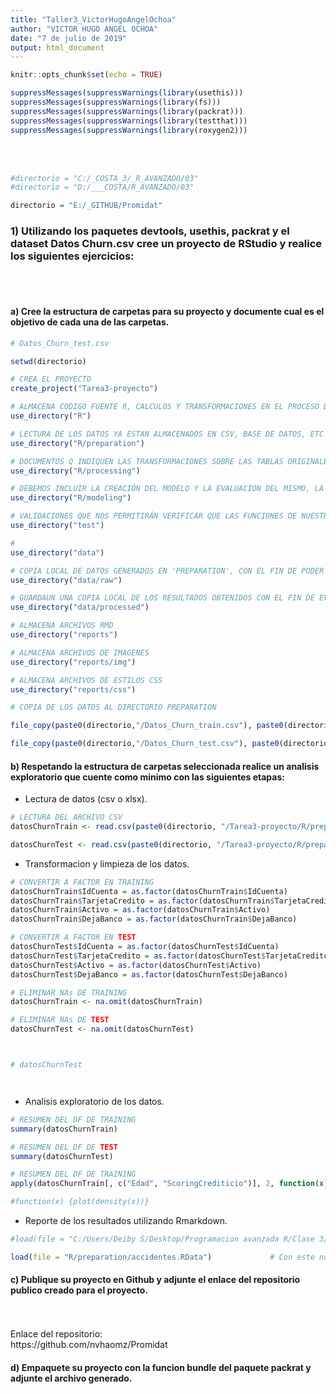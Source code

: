 ```yaml
---
title: "Taller3_VictorHugoAngelOchoa"
author: "VICTOR HUGO ANGEL OCHOA"
date: "7 de julio de 2019"
output: html_document
---
```


```r
knitr::opts_chunk$set(echo = TRUE)

suppressMessages(suppressWarnings(library(usethis)))
suppressMessages(suppressWarnings(library(fs)))
suppressMessages(suppressWarnings(library(packrat)))
suppressMessages(suppressWarnings(library(testthat)))
suppressMessages(suppressWarnings(library(roxygen2)))

```

<br><br>

```r

#directorio = "C:/_COSTA_3/_R_AVANZADO/03"
#directorio = "D:/___COSTA/R_AVANZADO/03"

directorio = "E:/_GITHUB/Promidat"

```


### 1) Utilizando los paquetes devtools, usethis, packrat y el dataset Datos Churn.csv cree un proyecto de RStudio y realice los siguientes ejercicios:

<br><br>

#### a) Cree la estructura de carpetas para su proyecto y documente cual es el objetivo de cada una de las carpetas.

```r

# Datos_Churn_test.csv

setwd(directorio)

# CREA EL PROYECTO
create_project("Tarea3-proyecto")

# ALMACENA CODIGO FUENTE R, CALCULOS Y TRANSFORMACIONES EN EL PROCESO DE ANALISIS
use_directory("R")

# LECTURA DE LOS DATOS YA ESTAN ALMACENADOS EN CSV, BASE DE DATOS, ETC
use_directory("R/preparation")

# DOCUMENTOS Q INDIQUEN LAS TRANSFORMACIONES SOBRE LAS TABLAS ORIGINALES (CAMBIO DE FORMATO, NUEVAS VARIABLES, ETC)
use_directory("R/processing")

# DEBEMOS INCLUIR LA CREACIÓN DEL MODELO Y LA EVALUACION DEL MISMO, LA LÓGICA QUE NOS PERMITE TRABAJAR CON MÚLTIPLES MODELOS EN CASO DE SER NECESARIO
use_directory("R/modeling")

# VALIDACIONES QUE NOS PERMITIRÁN VERIFICAR QUE LAS FUNCIONES DE NUESTRO CODIGO RETORNEN LO ESPERADO Y ASI PODER DETECTAR QUE FUNCIONES SE VIERON AFECTADAS CON UN CAMBIO DE NUESTRO CODIGO
use_directory("test")

# 
use_directory("data")

# COPIA LOCAL DE DATOS GENERADOS EN 'PREPARATION', CON EL FIN DE PODER TRABAJAR SIN CONEXION A RED O EN RED QUE TENGA RESTRINGIDO EL ACCESO AL ORIGEN DE LOS DATOS. NOS PERMITE VERIFICAR LOS RESULTADOS EN ETAPAS DE ANALISIS Y ENTRENAMIENTO
use_directory("data/raw")

# GUARDAUN UNA COPIA LOCAL DE LOS RESULTADOS OBTENIDOS CON EL FIN DE EVITAR REPETIR TODO EL PROCESO A LA HORA DE CONSTRUIR NUESTROS REPORTES.
use_directory("data/processed")

# ALMACENA ARCHIVOS RMD
use_directory("reports")

# ALMACENA ARCHIVOS DE IMAGENES
use_directory("reports/img")

# ALMACENA ARCHIVOS DE ESTILOS CSS
use_directory("reports/css")

```

```r

# COPIA DE LOS DATOS AL DIRECTORIO PREPARATION

file_copy(paste0(directorio,"/Datos_Churn_train.csv"), paste0(directorio, "/Tarea3-proyecto/R/preparation/Datos_Churn_train.csv"))

file_copy(paste0(directorio,"/Datos_Churn_test.csv"), paste0(directorio, "/Tarea3-proyecto/R/preparation/Datos_Churn_test.csv"))

```

#### b) Respetando la estructura de carpetas seleccionada realice un analisis exploratorio que cuente como minimo con las siguientes etapas:

- Lectura de datos (csv o xlsx).

```r

# LECTURA DEL ARCHIVO CSV
datosChurnTrain <- read.csv(paste0(directorio, "/Tarea3-proyecto/R/preparation/Datos_Churn_train.csv"), sep=",", dec=".", header=T)

datosChurnTest <- read.csv(paste0(directorio, "/Tarea3-proyecto/R/preparation/Datos_Churn_test.csv"), sep=",", dec=".", header=T)

```


- Transformacion y limpieza de los datos.

```r

# CONVERTIR A FACTOR EN TRAINING
datosChurnTrain$IdCuenta = as.factor(datosChurnTrain$IdCuenta)
datosChurnTrain$TarjetaCredito = as.factor(datosChurnTrain$TarjetaCredito)
datosChurnTrain$Activo = as.factor(datosChurnTrain$Activo)
datosChurnTrain$DejaBanco = as.factor(datosChurnTrain$DejaBanco)

# CONVERTIR A FACTOR EN TEST
datosChurnTest$IdCuenta = as.factor(datosChurnTest$IdCuenta)
datosChurnTest$TarjetaCredito = as.factor(datosChurnTest$TarjetaCredito)
datosChurnTest$Activo = as.factor(datosChurnTest$Activo)
datosChurnTest$DejaBanco = as.factor(datosChurnTest$DejaBanco)

# ELIMINAR NAs DE TRAINING
datosChurnTrain <- na.omit(datosChurnTrain)

# ELIMINAR NAs DE TEST
datosChurnTest <- na.omit(datosChurnTest)



# datosChurnTest

```


```r



```


```r




```

- Analisis exploratorio de los datos.

```r

# RESUMEN DEL DF DE TRAINING
summary(datosChurnTrain)

# RESUMEN DEL DF DE TEST
summary(datosChurnTest)

```

```r

# RESUMEN DEL DF DE TRAINING
apply(datosChurnTrain[, c("Edad", "ScoringCrediticio")], 2, function(x) {plot(density(x))})

#function(x) {plot(density(x))}

```



- Reporte de los resultados utilizando Rmarkdown.


```r

#load(file = "C:/Users/Deiby S/Desktop/Programacion avanzada R/Clase 3/Proyecto_Tarea_Deiby/R/preparation/accidentes.RData")   # Con este sirve.

load(file = "R/preparation/accidentes.RData")             # Con este no.

```



#### c) Publique su proyecto en Github y adjunte el enlace del repositorio publico creado para el proyecto.

<br><br>
Enlace del repositorio:
<br>
https://github.com/nvhaomz/Promidat
<br>


#### d) Empaquete su proyecto con la funcion bundle del paquete packrat y adjunte el archivo generado.

<br><br>


